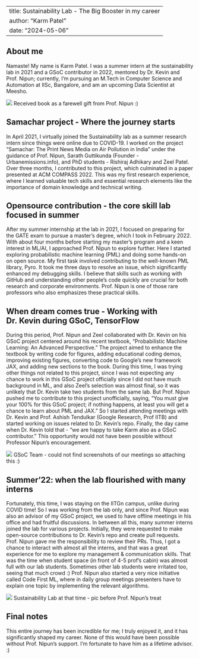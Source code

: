 
---
title: Sustainability Lab - The Big Booster in my career 
author: "Karm Patel"
date: "2024-05-06"
---

## About me

Namaste! My name is Karm Patel. I was a summer intern at the sustainability lab in 2021 and a GSoC contributor in 2022, mentored by Dr. Kevin and Prof. Nipun; currently, I’m pursuing an M.Tech in Computer Science and Automation at IISc, Bangalore, and am an upcoming Data Scientist at Meesho. 

![](../images/experiences/karm-2.jpeg)
Received book as a farewell gift from Prof. Nipun :) 

## Samachar project - Where the journey starts
In April 2021, I virtually joined the Sustainability lab as a summer research intern since things were online due to COVID-19. I worked on the project “Samachar: The Print News Media on Air Pollution in India” under the guidance of Prof. Nipun, Sarath Guttikunda (Founder - Urbanemissions.info), and PhD students - Rishiraj Adhikary and Zeel Patel. Over three months, I contributed to this project, which culminated in a paper presented at ACM COMPASS 2022. This was my first research experience, where I learned valuable tech skills and essential research elements like the importance of domain knowledge and technical writing.

## Opensource contribution - the core skill lab focused in summer 
After my summer internship at the lab in 2021, I focused on preparing for the GATE exam to pursue a master's degree, which I took in February 2022. With about four months before starting my master's program and a keen interest in ML/AI, I approached Prof. Nipun to explore further. Here I started exploring probabilistic machine learning (PML) and doing some hands-on on open source. My first task involved contributing to the well-known PML library, Pyro. It took me three days to resolve an issue, which significantly enhanced my debugging skills. I believe that skills such as working with GitHub and understanding other people’s code quickly are crucial for both research and corporate environments. Prof. Nipun is one of those rare professors who also emphasizes these practical skills.     


## When dream comes true - Working with Dr. Kevin during GSoC, TensorFlow
During this period, Prof. Nipun and Zeel collaborated with Dr. Kevin on his GSoC project centered around his recent textbook, "Probabilistic Machine Learning: An Advanced Perspective." The project aimed to enhance the textbook by writing code for figures, adding educational coding demos, improving existing figures, converting code to Google's new framework JAX, and adding new sections to the book. During this time, I was trying other things not related to this project, since I was not expecting any chance to work in this GSoC project officially since I did not have much background in ML, and also Zeel’s selection was almost final, so it was unlikely that Dr. Kevin take two students from the same lab. But Prof. Nipun pushed me to contribute to this project unofficially, saying,  “You must give your 100% for this GSoC project; if nothing happens, at least you will get a chance to learn about PML and JAX.” So I started attending meetings with Dr. Kevin and Prof. Ashish Tendulkar (Google Research, Prof IITB) and started working on issues related to Dr. Kevin’s repo. Finally, the day came when Dr. Kevin told that - “we are happy to take Karm also as a GSoC contributor.” This opportunity would not have been possible without Professor Nipun's encouragement. 

![](../images/experiences/karm-3.PNG)
GSoC Team - could not find screenshots of our meetings so attaching this :)


## Summer’22: when the lab flourished with many interns 
Fortunately, this time, I was staying on the IITGn campus, unlike during COVID time! So I was working from the lab only, and since Prof. Nipun was also an advisor of my GSoC project, we used to have offline meetings in his office and had fruitful discussions. In between all this, many summer interns joined the lab for various projects. Initially, they were requested to make open-source contributions to Dr. Kevin’s repo and create pull requests. Prof. Nipun gave me the responsibility to review their PRs. Thus, I got a chance to interact with almost all the interns, and that was a great experience for me to explore my management & communication skills. That was the time when student space (in front of 4-5 prof’s cabin) was almost full with our lab students. Sometimes other lab students were irritated too, seeing that much crowd :) Prof. Nipun also started a very nice initiative called Code First ML, where in daily group meetings presenters have to explain one topic by implementing the relevant algorithms. 

![](../images/experiences/karm-1.jpeg)
Sustainability Lab at that time - pic before Prof. Nipun's treat

## Final notes

This entire journey has been incredible for me; I truly enjoyed it, and it has significantly shaped my career. None of this would have been possible without Prof. Nipun's support. I'm fortunate to have him as a lifetime advisor. :)    